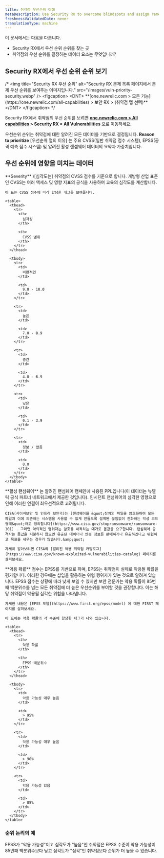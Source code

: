 ```yaml
---
title: 취약점 우선순위 이해
metaDescription: Use Security RX to overcome blindspots and assign remediation to developers as a security team.
freshnessValidatedDate: never
translationType: machine
---
```


이 문서에서는 다음을 다룹니다.

* Security RX에서 우선 순위 순위를 찾는 곳
* 취약점의 우선 순위를 결정하는 데이터 요소는 무엇입니까?

## Security RX에서 우선 순위 순위 보기

/\* &lt;img title=&quot;Security RX 우선 순위&quot; alt=&quot;Security RX 문제 목록 페이지에서 문제 우선 순위를 보여주는 이미지입니다.&quot; src=&quot;/images/vuln-priority-security.webp&quot; /&gt; &lt;figcaption&gt; &lt;DNT&gt; \*\*\[one.newrelic.com &gt; 모든 기능]\(https\://one.newrelic.com/all-capabilities) &gt; 보안 RX &gt; (취약점 탭 선택)\*\* &lt;/DNT&gt; &lt;/figcaption&gt; \*/

Security RX에서 취약점의 우선 순위를 보려면 **[one.newrelic.com &gt; All capabilities](https://one.newrelic.com/all-capabilities) &gt; Security RX &gt; All Vulnerabilities** 으로 이동하세요.

우선순위 순위는 취약점에 대한 알려진 모든 데이터를 기반으로 결정됩니다. **Reason to prioritize** \[우선순위 열의 이유] 는 주요 CVSS(일반 취약점 점수 시스템), EPSS(공격 예측 점수 시스템) 및 알려진 활성 랜섬웨어 데이터의 요약과 가중치입니다.

## 우선 순위에 영향을 미치는 데이터

<CollapserGroup>
  <Collapser className="freq-link" id="severity" title="심각도 데이터">
    **Severity** \[심각도는] 취약점의 CVSS 점수를 기준으로 합니다. 개방형 산업 표준인 CVSS는 여러 액세스 및 영향 지표의 공식을 사용하여 교육의 심각도를 계산합니다.

    이 표는 CVSS 점수에 따라 할당한 태그를 보여줍니다.

    <table>
      <thead>
        <tr>
          <th>
            심각성
          </th>

          <th>
            CVSS 범위
          </th>
        </tr>
      </thead>

      <tbody>
        <tr>
          <td>
            비판적인
          </td>

          <td>
            9.0 - 10.0
          </td>
        </tr>

        <tr>
          <td>
            높은
          </td>

          <td>
            7.0 - 8.9
          </td>
        </tr>

        <tr>
          <td>
            중간
          </td>

          <td>
            4.0 - 6.9
          </td>
        </tr>

        <tr>
          <td>
            낮은
          </td>

          <td>
            0.1 - 3.9
          </td>
        </tr>

        <tr>
          <td>
            정보 / 없음
          </td>

          <td>
            0.0
          </td>
        </tr>
      </tbody>
    </table>
  </Collapser>

  <Collapser className="freq-link" id="active-ransomware" title="활성 랜섬웨어 데이터">
    **활성 랜섬웨어** 는 알려진 랜섬웨어 캠페인에 사용된 PPL입니다(이 데이터는 뉴렐릭 공식 파트너 네트워크에서 제공한 것입니다). 인시던트 랜섬웨어의 심각한 영향으로 인해 이러한 연결이 최우선적으로 고려됩니다.

    CISA(사이버보안 및 인프라 보안국)는 [랜섬웨어를 &quot;장치의 파일을 암호화하여 모든 파일과 이에 의존하는 시스템을 사용할 수 없게 만들도록 설계된 끊임없이 진화하는 악성 코드 형태&quot;라고 정의합니다](https://www.cisa.gov/stopransomware/ransomware-101) . 그러면 악의적인 행위자는 암호를 해독하는 대가로 몸값을 요구합니다. 랜섬웨어 공격자는 몸값을 지불하지 않으면 유출된 데이터나 인증 정보를 판매하거나 유출하겠다고 위협하고 목표를 세우는 경우가 많습니다.&amp;quot;

    자세히 알아보려면 CISA의 [알려진 악용 취약점 카탈로그](https://www.cisa.gov/known-exploited-vulnerabilities-catalog) 페이지를 살펴보세요.
  </Collapser>

  <Collapser className="freq-link" id="exploit-probability" title="익스플로잇 확률(EPSS) 데이터">
    **악용 확률** 점수는 EPSS를 기반으로 하며, EPSS는 취약점이 실제로 악용될 확률을 평가합니다. 이러한 경우에는 삽입을 활용하는 위협 행위자가 있는 것으로 알려져 있습니다. EPSS 점수는 상황에 따라 낮게 보일 수 있지만 보안 전문가는 악용 확률이 85번째 백분위수를 넘는 모든 취약점에 더 높은 우선순위를 부여할 것을 권장합니다. 이는 해당 취약점이 악용될 심각한 위험을 나타냅니다.

    자세한 내용은 [EPSS 모델](https://www.first.org/epss/model) 에 대한 FIRST 페이지를 살펴보세요.

    이 표에는 악용 확률의 각 수준에 할당한 태그가 나와 있습니다.

    <table>
      <thead>
        <tr>
          <th>
            악용 확률
          </th>

          <th>
            EPSS 백분위수
          </th>
        </tr>
      </thead>

      <tbody>
        <tr>
          <td>
            악용 가능성 매우 높음
          </td>

          <td>
            > 95%
          </td>
        </tr>

        <tr>
          <td>
            악용 가능성 매우 높음
          </td>

          <td>
            > 90%
          </td>
        </tr>

        <tr>
          <td>
            악용 가능성 있음
          </td>

          <td>
            > 85%
          </td>
        </tr>
      </tbody>
    </table>
  </Collapser>
</CollapserGroup>

### 순위 논리의 예

EPSS가 &quot;악용 가능성&quot;이고 심각도가 &quot;높음&quot;인 취약점은 EPSS 수준이 악용 가능성이 85번째 백분위수보다 낮고 심각도가 &quot;심각&quot;인 취약점보다 순위가 더 높을 수 있습니다.